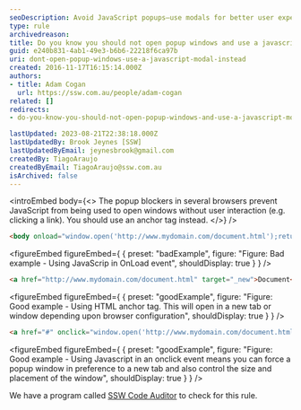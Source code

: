 ```yaml
---
seoDescription: Avoid JavaScript popups—use modals for better user experience and compliance.
type: rule
archivedreason:
title: Do you know you should not open popup windows and use a javascript modal instead?
guid: e240b831-4ab1-49e3-b6b6-22218f6ca97b
uri: dont-open-popup-windows-use-a-javascript-modal-instead
created: 2016-11-17T16:15:14.000Z
authors:
- title: Adam Cogan
  url: https://ssw.com.au/people/adam-cogan
related: []
redirects:
- do-you-know-you-should-not-open-popup-windows-and-use-a-javascript-modal-instead

lastUpdated: 2023-08-21T22:38:18.000Z
lastUpdatedBy: Brook Jeynes [SSW]
lastUpdatedByEmail: jeynesbrook@gmail.com
createdBy: TiagoAraujo
createdByEmail: TiagoAraujo@ssw.com.au
isArchived: false
---
```


<introEmbed
  body={<>
The popup blockers in several browsers prevent JavaScript from being used to open windows without user interaction (e.g. clicking a link). You should use an anchor tag instead.
  </>}
/>
```html
<body onload="window.open('http://www.mydomain.com/document.html');return true;">
```

<figureEmbed figureEmbed={ {
  preset: "badExample",
  figure: "Figure: Bad example - Using JavaScrip in OnLoad event",
  shouldDisplay: true
} } />


```html
<a href="http://www.mydomain.com/document.html" target="_new">Document</a>
```

<figureEmbed figureEmbed={ {
  preset: "goodExample",
  figure: "Figure: Good example - Using HTML anchor tag. This will open in a new tab or window depending upon browser configuration",
  shouldDisplay: true
} } />


```html
<a href="#" onclick="window.open('http://www.mydomain.com/document.html');return false;">Document</a>
```

<figureEmbed figureEmbed={ {
  preset: "goodExample",
  figure: "Figure: Good example - Using Javascript in an onclick event means you can force a popup window in preference to a new tab and also control the size and placement of the window",
  shouldDisplay: true
} } />


We have a program called [SSW Code Auditor](https&#58;//www.ssw.com.au/ssw/CodeAuditor/) to check for this rule.
